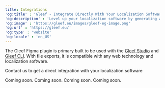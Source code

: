 ```yaml
---
title: Integrations
'og:title' : 'Gleef - Integrate Directly With Your Localization Software'
'og:description' : 'Level up your localization software by generating and managing localization keys automatically thanks to AI. Directly retrieve keys and send generated ones to your localization software.'
'og:image' : 'https://gleef.eu/images/gleef-og-image.png'
'og:url' : 'https://gleef.eu/'
'og:type' : 'website'
'og:locale' : 'en_US'
---
```


The Gleef Figma plugin is primary built to be used with the [Gleef Studio]() and [Gleef CLI](). With file exports, it is compatible with any web technology and localization software.

<Note>Contact us to get a direct integration with your localization software</Note>

<CardGroup cols={2}>
    <Card
        title="Phrase"
        icon="phrase"
        href="/figma-plugin/integrations/phrase"
    >
        Coming soon.
    </Card>
    <Card
        title="Lokalise"
        icon="lokalise"
        href="/figma-plugin/integrations/lokalise"
    >
        Coming soon.
    </Card>
    <Card
        title="Crowdin"
        icon="crowdin"
        href="/figma-plugin/integrations/crowdin"
    >
        Coming soon.
    </Card>
    <Card
        title="Transifex"
        icon="transifex"
        href="/figma-plugin/integrations/transifex"
    >
        Coming soon.
    </Card>
</CardGroup>
